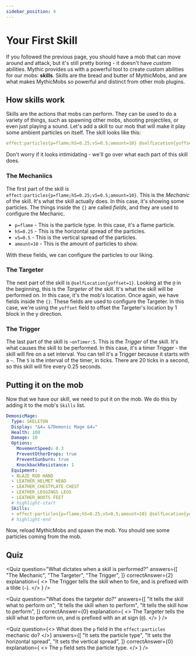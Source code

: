 ```yaml
---
sidebar_position: 4
---
```


# Your First Skill

If you followed the previous page, you should have a mob that can move around and attack, but it's still pretty boring - it doesn't have _custom_ abilities.
Mythic provides us with a powerful tool to create custom abilities for our mobs: **skills**.
Skills are the bread and butter of MythicMobs, and are what makes MythicMobs so powerful and distinct from other mob plugins.

## How skills work

Skills are the actions that mobs can perform. They can be used to do a variety of things, such as spawning other mobs, shooting projectiles, or even just playing a sound.
Let's add a skill to our mob that will make it play some ambient particles on itself. The skill looks like this:

```yaml
effect:particles{p=flame;hS=0.25;vS=0.5;amount=10} @selfLocation{yoffset=1} ~onTimer:5
```

Don't worry if it looks intimidating - we'll go over what each part of this skill does.

### The Mechaniics

The first part of the skill is `effect:particles{p=flame;hS=0.25;vS=0.5;amount=10}`.
This is the _Mechanic_ of the skill. It's what the skill actually does. In this case, it's showing some particles.
The things inside the `{}` are called _fields_, and they are used to configure the Mechanic.

- `p=flame` - This is the particle type. In this case, it's a flame particle.
- `hS=0.25` - This is the horizontal spread of the particles.
- `vS=0.5` - This is the vertical spread of the particles.
- `amount=10` - This is the amount of particles to show.

With these fields, we can configure the particles to our liking.

### The Targeter

The next part of the skill is `@selfLocation{yoffset=1}`.
Looking at the `@` in the beginning, this is the _Targeter_ of the skill. It's what the skill will be performed on. In this case, it's the mob's location.
Once again, we have fields inside the `{}`. These fields are used to configure the Targeter.
In this case, we're using the `yoffset` field to offset the Targeter's location by 1 block in the y direction.

### The Trigger

The last part of the skill is `~onTimer:5`.
This is the _Trigger_ of the skill. It's what causes the skill to be performed. In this case, it's a timer Trigger - the skill will fire on a set interval.
You can tell it's a Trigger because it starts with a `~`.
The `5` is the interval of the timer, in ticks. There are 20 ticks in a second, so this skill will fire every 0.25 seconds.

## Putting it on the mob

Now that we have our skill, we need to put it on the mob. We do this by adding it to the mob's `Skills` list.

```yaml
DemonicMage:
  Type: SKELETON
  Display: "&4☠ &7Demonic Mage &4☠"
  Health: 100
  Damage: 10
  Options:
    MovementSpeed: 0.3
    PreventOtherDrops: true
    PreventSunburn: true
    KnockbackResistance: 1
  Equipment:
  - BLAZE_ROD HAND
  - LEATHER_HELMET HEAD
  - LEATHER_CHESTPLATE CHEST
  - LEATHER_LEGGINGS LEGS
  - LEATHER_BOOTS FEET
  # highlight-start
  Skills:
  - effect:particles{p=flame;hS=0.25;vS=0.5;amount=10} @selfLocation{yoffset=1} ~onTimer:5
  # highlight-end
```

Now, reload MythicMobs and spawn the mob. You should see some particles coming from the mob.

## Quiz

<QuizGrid>

<Quiz
    question="What dictates when a skill is performed?"
    answers={[
        "The Mechanic",
        "The Targeter",
        "The Trigger",
    ]}
    correctAnswer={2}
    explanation={
        <>
            The Trigger tells the skill when to fire, and is prefixed with a tilde (<code>~</code>).
        </>
    }
/>

<Quiz
    question="What does the targeter do?"
    answers={[
        "It tells the skill what to perform on",
        "It tells the skill when to perform",
        "It tells the skill how to perform",
    ]}
    correctAnswer={0}
    explanation={
        <>
            The Targeter tells the skill what to perform on, and is prefixed with an at sign (<code>@</code>).
        </>
    }
/>

<Quiz
    question={<>
        What does the <code>p</code> field in the <code>effect:particles</code> mechanic do?
    </>}
    answers={[
        "It sets the particle type",
        "It sets the horizontal spread",
        "It sets the vertical spread",
    ]}
    correctAnswer={0}
    explanation={
        <>
            The <code>p</code> field sets the particle type.
        </>
    }
/>

</QuizGrid>
